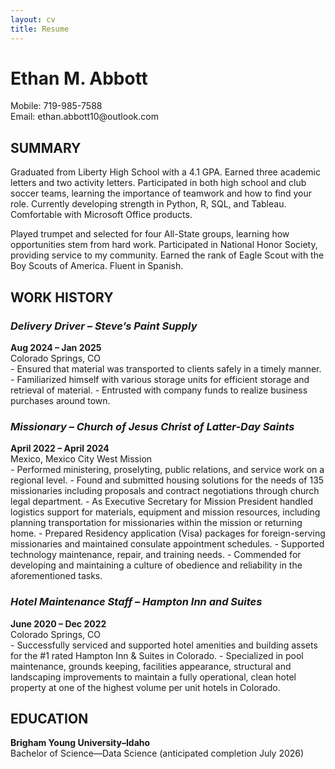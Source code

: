 ```yaml
---
layout: cv
title: Resume
---
```

# Ethan M. Abbott


Mobile: 719-985-7588  
Email: ethan.abbott10@outlook.com  


## SUMMARY
Graduated from Liberty High School with a 4.1 GPA. Earned three academic letters and two activity letters. Participated in both high school and club soccer teams, learning the importance of teamwork and how to find your role. Currently developing strength in Python, R, SQL, and Tableau. Comfortable with Microsoft Office products.

Played trumpet and selected for four All-State groups, learning how opportunities stem from hard work. Participated in National Honor Society, providing service to my community. Earned the rank of Eagle Scout with the Boy Scouts of America. Fluent in Spanish.

## WORK HISTORY
### ***Delivery Driver – Steve’s Paint Supply***
**Aug 2024 – Jan 2025**  
Colorado Springs, CO  
- Ensured that material was transported to clients safely in a timely manner.
- Familiarized himself with various storage units for efficient storage and retrieval of material.
- Entrusted with company funds to realize business purchases around town.

### ***Missionary – Church of Jesus Christ of Latter-Day Saints***
**April 2022 – April 2024**  
Mexico, Mexico City West Mission  
- Performed ministering, proselyting, public relations, and service work on a regional level.
- Found and submitted housing solutions for the needs of 135 missionaries including proposals and contract negotiations through church legal department.
- As Executive Secretary for Mission President handled logistics support for materials, equipment and mission resources, including planning transportation for missionaries within the mission or returning home.
- Prepared Residency application (Visa) packages for foreign-serving missionaries and maintained consulate appointment schedules.
- Supported technology maintenance, repair, and training needs.
- Commended for developing and maintaining a culture of obedience and reliability in the aforementioned tasks.

### ***Hotel Maintenance Staff – Hampton Inn and Suites***
**June 2020 – Dec 2022**  
Colorado Springs, CO  
- Successfully serviced and supported hotel amenities and building assets for the #1 rated Hampton Inn & Suites in Colorado.
- Specialized in pool maintenance, grounds keeping, facilities appearance, structural and landscaping improvements to maintain a fully operational, clean hotel property at one of the highest volume per unit hotels in Colorado.

## EDUCATION
**Brigham Young University–Idaho**  
Bachelor of Science—Data Science (anticipated completion July 2026)
